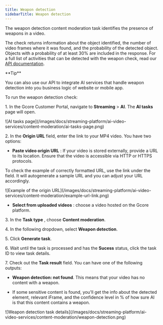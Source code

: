 ---
title: Weapon detection
sidebarTitle: Weapon detection
---

The weapon detection content moderation task identifies the presence of weapons in a video. 

The check returns information about the object identified, the number of video frames where it was found, and the probability of the detected object. Objects with a probability of at least 30% are included in the response. For a full list of activities that can be detected with the weapon check, read our [API documentation](https://api.gcore.com/docs/streaming?_gl=1*1rw278g*_gcl_au*MTM0OTcwMzMxMC4xNzE3MTQ0ODk3*_ga*OTkwMzM5NjM4LjE3MDkxMDg3OTU.*_ga_Y79HRL8RPR*MTcyMTI4NzExMi4xMjIuMS4xNzIxMjg3MjMzLjYwLjAuMA..#tag/AI/operation/post_ai_contentmoderation_weapon). 

<Tip>
**Tip**

You can also use our API to integrate AI services that handle weapon detection into you business logic of website or mobile app.
</Tip>

To run the weapon detection check:

1\. In the Gcore Customer Portal, navigate to **Streaming** > **AI**. The **AI tasks** page will open.


<Frame>![AI tasks page](/images/docs/streaming-platform/ai-video-services/content-moderation/ai-tasks-page.png)</Frame>



2\. In the **Origin URL** field, enter the link to your MP4 video. You have two options: 

  * **Paste video origin URL** : If your video is stored externally, provide a URL to its location. Ensure that the video is accessible via HTTP or HTTPS protocols. 

To check the example of correctly formatted URL, use the link under the field. It will autogenerate a sample URL and you can adjust your URL accordingly. 


<Frame>![Example of the origin URL](/images/docs/streaming-platform/ai-video-services/content-moderation/example-url-link.png)</Frame>


  * **Select from uploaded videos** : choose a video hosted on the Gcore platform.




3\. In the **Task type** , choose **Content moderation**. 

4\. In the following dropdown, select **Weapon detection**. 

5\. Click **Generate task**.

6\. Wait until the task is processed and has the **Sucess** status, click the task ID to view task details. 

7\. Check out the **Task result** field. You can have one of the following outputs: 

  * **Weapon detection: not found**. This means that your video has no content with a weapon. 

  * If some sensitive content is found, you'll get the info about the detected element, relevant iFrame, and the confidence level in % of how sure AI is that this content contains a weapon.



<Frame>![Weapon detection task details](/images/docs/streaming-platform/ai-video-services/content-moderation/weapon-detection.png)</Frame>